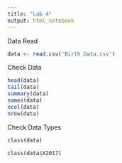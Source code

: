 ```yaml
---
title: "Lab 4"
output: html_notebook
---
```


Data Read

```r
data <- read.csv('Birth Data.csv')
```

Check Data

```r
head(data)
tail(data)
summary(data)
names(data)
ncol(data)
nrow(data)
```

Check Data Types

```r
class(data)
```

```r
class(data$X2017)
```
